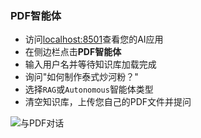 ### PDF智能体

- 访问[localhost:8501](http://localhost:8501)查看您的AI应用
- 在侧边栏点击**PDF智能体**
- 输入用户名并等待知识库加载完成
- 询问"如何制作泰式炒河粉？"
- 选择`RAG`或`Autonomous`智能体类型
- 清空知识库，上传您自己的PDF文件并提问

![与PDF对话](/images/ai-app-pdf-assistant-local.png)
